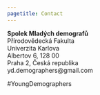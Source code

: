 ---
pagetitle: Contact
---

<link rel="stylesheet" href="styles.css" type="text/css">

**Spolek Mladých demografů**  
Přírodovědecká Fakulta  
Univerzita Karlova  
Albertov 6, 128 00  
Praha 2, Česká republika  
yd.demographers@gmail.com

#YoungDemographers
